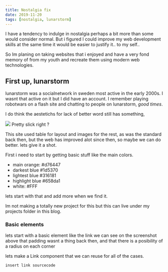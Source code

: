 ```yaml
---
title: Nostalgia fix
date: 2019-11-20
tags: [nostalgia, lunarstorm]
---
```


I have a tendency to indulge in nostalgia perhaps a bit more than some would consider normal.
But i figured I could improve my web development skills at the same time it would be easier to justify it.. to my self..

So Im planing on taking websites that i enjoyed and have a very fond memory of from my youth and recreate them using modern web technologies.

## First up, lunarstorm

lunarstorm was a socialnetwork in sweden most active in the early 2000s. I wasnt that active on it but I did have an account.
I remember playing robotwars on a flash site and chatting to people on lunarstorm, _good times_.

I do think the aestetichs for lack of better word still has something,

![](../assets/lunarstorm.png)
Pretty slick right ?

This site used table for layout and images for the rest, as was the standard back then, but the web has improved alot since then, so maybe we can do better. lets give it a shot.

First i need to start by getting basic stuff like the main colors.

- main orange: #d76447
- darkest blue #1d5370
- lightest blue #316181
- highlight blue #658da1
- white: #FFF

lets start with that and add more when we find it.

Im not making a totally new project for this but this can live under my projects folder in this blog.

### Basic elements

lets start with a basic element like the link
we can see on the screenshot above that padding wasnt a thing back then, and that there is a posibility of a radius on each corner

lets make a Link component that we can reuse for all of the cases.

```javascript
insert link sourcecode

```
